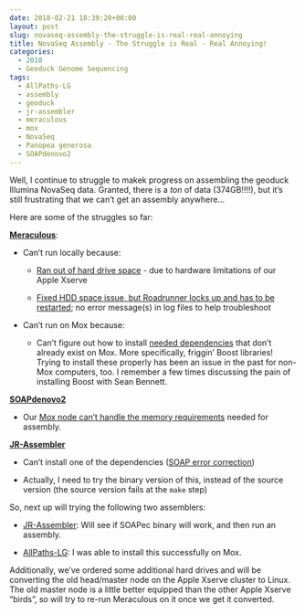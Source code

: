 ```yaml
---
date: 2018-02-21 18:39:20+00:00
layout: post
slug: novaseq-assembly-the-struggle-is-real-real-annoying
title: NovaSeq Assembly - The Struggle is Real - Real Annoying!
categories:
  - 2018
  - Geoduck Genome Sequencing
tags:
  - AllPaths-LG
  - assembly
  - geoduck
  - jr-assembler
  - meraculous
  - mox
  - NovaSeq
  - Panopea generosa
  - SOAPdenovo2
---
```


Well, I continue to struggle to makek progress on assembling the geoduck Illumina NovaSeq data. Granted, there is a _ton_ of data (374GB!!!!), but it's still frustrating that we can't get an assembly anywhere...

Here are some of the struggles so far:

**[Meraculous](https://1ofdmq2n8tc36m6i46scovo2e.wpengine.netdna-cdn.com/wp-content/uploads/2014/12/Manual.pdf)**:





  * Can't run locally because:



    * [Ran out of hard drive space](https://robertslab.github.io/sams-notebook/2018/02/05/novaseq-assembly-trimmed-geoduck-novaseq-with-meraculous.html) - due to hardware limitations of our Apple Xserve


    * [Fixed HDD space issue, but Roadrunner locks up and has to be restarted](https://robertslab.github.io/sams-notebook/2018/02/05/novaseq-assembly-trimmed-geoduck-novaseq-with-meraculous.html); no error message(s) in log files to help troubleshoot




  * Can't run on Mox because:



    * Can't figure out how to install [needed dependencies](https://1ofdmq2n8tc36m6i46scovo2e.wpengine.netdna-cdn.com/wp-content/uploads/2014/12/Manual.pdf) that don't already exist on Mox. More specifically, friggin' Boost libraries! Trying to install these properly has been an issue in the past for non-Mox computers, too. I remember a few times discussing the pain of installing Boost with Sean Bennett.





**[SOAPdenovo2](https://soap.genomics.org.cn/soapdenovo.html)**





  * Our [Mox node can't handle the memory requirements](https://robertslab.github.io/sams-notebook/2018/02/19/assembly-geoduck-illumina-novaseq-soapdenovo2-on-mox-fail.html) needed for assembly.



**[JR-Assembler](https://jr-assembler.iis.sinica.edu.tw/index.htm)**





  * Can't install one of the dependencies ([SOAP error correction](https://sourceforge.net/projects/soapdenovo2/files/ErrorCorrection/))


  * Actually, I need to try the binary version of this, instead of the source version (the source version fails at the `make` step)



So, next up will trying the following two assemblers:



  * [JR-Assembler](https://jr-assembler.iis.sinica.edu.tw/index.htm): Will see if SOAPec binary will work, and then run an assembly.


  * [AllPaths-LG](ftp://ftp.broadinstitute.org/pub/crd/ALLPATHS/Release-LG/AllPaths-LG_Manual.pdf): I was able to install this successfully on Mox.



Additionally, we've ordered some additional hard drives and will be converting the old head/master node on the Apple Xserve cluster to Linux. The old master node is a little better equipped than the other Apple Xserve "birds", so will try to re-run Meraculous on it once we get it converted.
